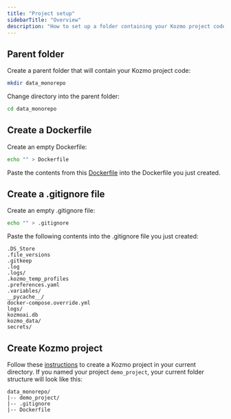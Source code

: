 ```yaml
---
title: "Project setup"
sidebarTitle: "Overview"
description: "How to set up a folder containing your Kozmo project code and other files."
---
```


## Parent folder

Create a parent folder that will contain your Kozmo project code:

```bash
mkdir data_monorepo
```

Change directory into the parent folder:

```bash
cd data_monorepo
```

## Create a Dockerfile

Create an empty Dockerfile:

```bash
echo "" > Dockerfile
```

Paste the contents from this [Dockerfile](https://github.com/kozmoai/docker/blob/master/Dockerfile)
into the Dockerfile you just created.

## Create a .gitignore file

Create an empty .gitignore file:

```bash
echo "" > .gitignore
```

Paste the following contents into the .gitignore file you just created:

```
.DS_Store
.file_versions
.gitkeep
.log
.logs/
.kozmo_temp_profiles
.preferences.yaml
.variables/
__pycache__/
docker-compose.override.yml
logs/
kozmoai.db
kozmo_data/
secrets/
```

## Create Kozmo project

Follow these [instructions](/getting-started/setup) to create a Kozmo project in your
current directory. If you named your project `demo_project`, your current folder structure
will look like this:

```
data_monorepo/
|-- demo_project/
|-- .gitignore
|-- Dockerfile
```
